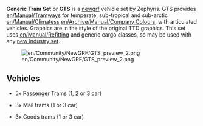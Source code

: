 '''Generic Tram Set''' or '''GTS''' is a [[en/Manual/NewGRF|newgrf]] vehicle set by Zephyris. GTS provides [[en/Manual/Tramways]] for temperate, sub-tropical and sub-arctic [[en/Manual/Climates]]s [[en/Archive/Manual/Company Colours]], with articulated vehicles. Graphics are in the style of the original TTD graphics. This set uses [[en/Manual/Refit]]ting and generic cargo classes, so may be used with any [[en/Archive/Manual/NewGRF Industries|new industry set]].

[[File:en/Community/NewGRF/GTS preview 2.png|center]]

==Vehicles==

*5x Passenger Trams (1, 2 or 3 car)

*3x Mail trams (1 or 3 car)

*3x Goods trams (1 or 3 car)

{{en/0.6-feature}}